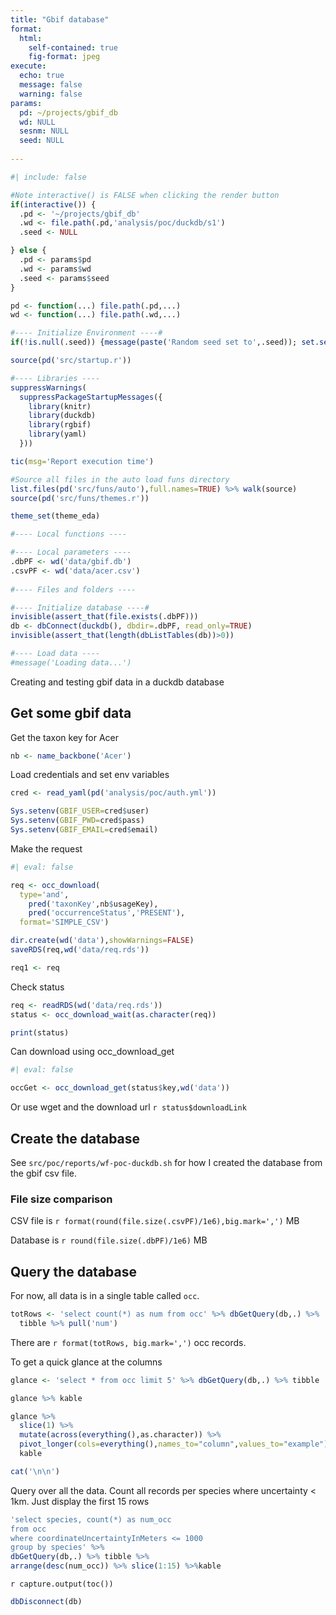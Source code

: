 ```yaml
---
title: "Gbif database"
format: 
  html:
    self-contained: true
    fig-format: jpeg
execute: 
  echo: true
  message: false
  warning: false
params:
  pd: ~/projects/gbif_db
  wd: NULL
  sesnm: NULL
  seed: NULL
  
---
```


```r
#| include: false

#Note interactive() is FALSE when clicking the render button
if(interactive()) {
  .pd <- '~/projects/gbif_db'
  .wd <- file.path(.pd,'analysis/poc/duckdb/s1')
  .seed <- NULL

} else {
  .pd <- params$pd
  .wd <- params$wd
  .seed <- params$seed
}

pd <- function(...) file.path(.pd,...)
wd <- function(...) file.path(.wd,...)

#---- Initialize Environment ----#
if(!is.null(.seed)) {message(paste('Random seed set to',.seed)); set.seed(as.numeric(.seed))}

source(pd('src/startup.r'))

#---- Libraries ----
suppressWarnings(
  suppressPackageStartupMessages({
    library(knitr)
    library(duckdb)
    library(rgbif)
    library(yaml)
  }))

tic(msg='Report execution time')

#Source all files in the auto load funs directory
list.files(pd('src/funs/auto'),full.names=TRUE) %>% walk(source)
source(pd('src/funs/themes.r'))

theme_set(theme_eda)

#---- Local functions ----

#---- Local parameters ----
.dbPF <- wd('data/gbif.db')
.csvPF <- wd('data/acer.csv')
  
#---- Files and folders ----

#---- Initialize database ----#
invisible(assert_that(file.exists(.dbPF)))
db <- dbConnect(duckdb(), dbdir=.dbPF, read_only=TRUE)
invisible(assert_that(length(dbListTables(db))>0))

#---- Load data ----
#message('Loading data...')


```

Creating and testing gbif data in a duckdb database

## Get some gbif data

Get the taxon key for Acer

```r
nb <- name_backbone('Acer')
```

Load credentials and set env variables

```r
cred <- read_yaml(pd('analysis/poc/auth.yml'))

Sys.setenv(GBIF_USER=cred$user)
Sys.setenv(GBIF_PWD=cred$pass)
Sys.setenv(GBIF_EMAIL=cred$email)

```

Make the request

```r
#| eval: false

req <- occ_download(
  type='and',
    pred('taxonKey',nb$usageKey),
    pred('occurrenceStatus','PRESENT'),
  format='SIMPLE_CSV')

dir.create(wd('data'),showWarnings=FALSE)
saveRDS(req,wd('data/req.rds'))

req1 <- req
```

Check status

```r
req <- readRDS(wd('data/req.rds'))
status <- occ_download_wait(as.character(req))

print(status)

```

Can download using occ_download_get

```r
#| eval: false

occGet <- occ_download_get(status$key,wd('data'))

```


Or use wget and the download url `r status$downloadLink`

## Create the database

See `src/poc/reports/wf-poc-duckdb.sh` for how I created the database from the
gbif csv file.

### File size comparison

CSV file is `r format(round(file.size(.csvPF)/1e6),big.mark=',')` MB

Database is `r round(file.size(.dbPF)/1e6)` MB

## Query the database

For now, all data is in a single table called `occ`.

```r
totRows <- 'select count(*) as num from occ' %>% dbGetQuery(db,.) %>% 
  tibble %>% pull('num')

```

There are `r format(totRows, big.mark=',')` occ records.

To get a quick glance at the columns

```r

glance <- 'select * from occ limit 5' %>% dbGetQuery(db,.) %>% tibble

glance %>% kable

glance %>% 
  slice(1) %>%
  mutate(across(everything(),as.character)) %>%
  pivot_longer(cols=everything(),names_to="column",values_to="example") %>%
  kable

cat('\n\n')
```

Query over all the data. Count all records per species where uncertainty < 1km.
Just display the first 15 rows

```r
'select species, count(*) as num_occ
from occ
where coordinateUncertaintyInMeters <= 1000
group by species' %>%
dbGetQuery(db,.) %>% tibble %>%
arrange(desc(num_occ)) %>% slice(1:15) %>%kable

```



`r capture.output(toc())`

```r
dbDisconnect(db)

```
